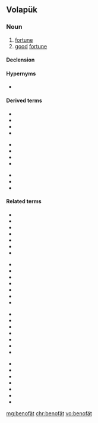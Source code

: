 ==Volapük==

===Noun===
{{vo-noun}}

# [[fortune]]
# [[good]] [[fortune]]

====Declension====
{{vo-decl-noun}}

====Hypernyms====
* {{l|vo|fät}}

====Derived terms====
{{der-top3}}
* {{l|vo|benofätadabinod}}
* {{l|vo|benofätagönäb}}
* {{l|vo|benofätahigönäb}}
* {{l|vo|benofätajigönäb}}
{{der-mid3}}
* {{l|vo|benofätan}}
* {{l|vo|benofätik}}
* {{l|vo|benofätiko}}
* {{l|vo|benofäto}}
{{der-mid3}}
* {{l|vo|benofätot}}
* {{l|vo|hibenofätan}}
* {{l|vo|jibenofätan}}
{{der-bottom}}

====Related terms====
{{rel-top4}}
* {{l|vo|damifät}}
* {{l|vo|fätacenöf}}
* {{l|vo|fätagaenod}}
* {{l|vo|fätagod}}
* {{l|vo|fätahigod}}
* {{l|vo|fätajigod}}
* {{l|vo|fätalügadramat}}
{{rel-mid4}}
* {{l|vo|fätaluib}}
* {{l|vo|fätavimäd}}
* {{l|vo|fätik}}
* {{l|vo|fätiko}}
* {{l|vo|fätim}}
* {{l|vo|fätiman}}
* {{l|vo|fätimik}}
{{rel-mid4}}
* {{l|vo|fäto}}
* {{l|vo|fätot}}
* {{l|vo|fätükön}}
* {{l|vo|himifätan}}
* {{l|vo|jimifätan}}
* {{l|vo|lemifät}}
* {{l|vo|mifät}}
{{rel-mid4}}
* {{l|vo|mifätaböd}}
* {{l|vo|mifätan}}
* {{l|vo|mifätarab}}
* {{l|vo|mifätik}}
* {{l|vo|mifätiko}}
* {{l|vo|mifäto}}
* {{l|vo|mifätot}}
{{rel-bottom}}

[[mg:benofät]]
[[chr:benofät]]
[[vo:benofät]]